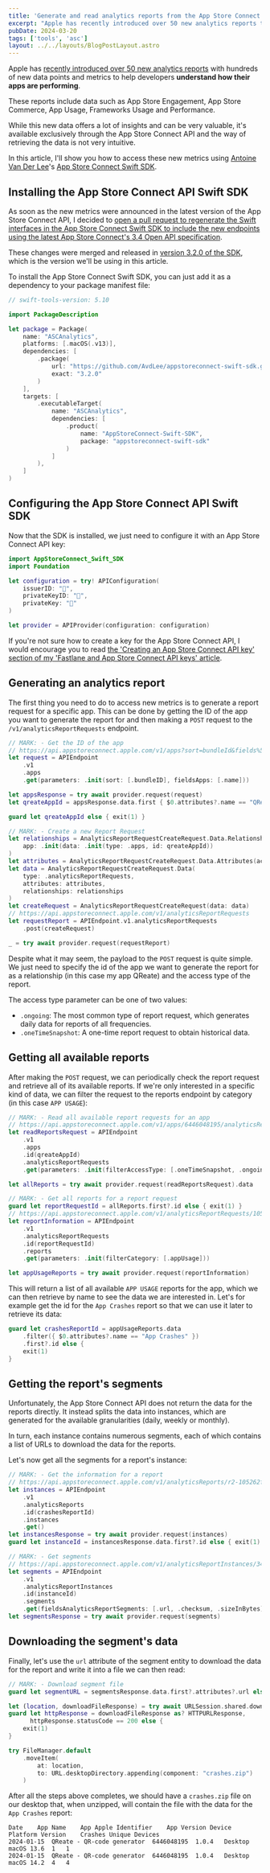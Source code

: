 ```yaml
---
title: 'Generate and read analytics reports from the App Store Connect API'
excerpt: "Apple has recently introduced over 50 new analytics reports to help developers understand how their apps are performing. These are only available through the App Store Connect API and in this post, I'll show you how to generate and read them."
pubDate: 2024-03-20
tags: ['tools', 'asc']
layout: ../../layouts/BlogPostLayout.astro
---
```


Apple has [recently introduced over 50 new analytics reports](https://developer.apple.com/news/?id=en9v7jtv) with hundreds of new data points and metrics to help developers **understand how their apps are performing**.

These reports include data such as App Store Engagement, App Store Commerce, App Usage, Frameworks Usage and Performance. 

While this new data offers a lot of insights and can be very valuable, it's available exclusively through the App Store Connect API and the way of retrieving the data is not very intuitive.

In this article, I'll show you how to access these new metrics using [Antoine Van Der Lee](https://twitter.com/twannl)'s [App Store Connect Swift SDK](https://github.com/AvdLee/appstoreconnect-swift-sdk).

## Installing the App Store Connect API Swift SDK

As soon as the new metrics were announced in the latest version of the App Store Connect API, I decided to [open a pull request to regenerate the Swift interfaces in the App Store Connect Swift SDK to include the new endpoints using the latest App Store Connect's 3.4 Open API specification](https://github.com/AvdLee/appstoreconnect-swift-sdk/pull/262). 

These changes were merged and released in [version 3.2.0 of the SDK](https://github.com/AvdLee/appstoreconnect-swift-sdk/releases/tag/3.2.0), which is the version we'll be using in this article.

To install the App Store Connect Swift SDK, you can just add it as a dependency to your package manifest file:

```swift:Package.swift
// swift-tools-version: 5.10

import PackageDescription

let package = Package(
    name: "ASCAnalytics",
    platforms: [.macOS(.v13)],
    dependencies: [
        .package(
            url: "https://github.com/AvdLee/appstoreconnect-swift-sdk.git", 
            exact: "3.2.0"
        )
    ],
    targets: [
        .executableTarget(
            name: "ASCAnalytics", 
            dependencies: [
                .product(
                    name: "AppStoreConnect-Swift-SDK", 
                    package: "appstoreconnect-swift-sdk"
                )
            ]
        ),
    ]
)
```

## Configuring the App Store Connect API Swift SDK

Now that the SDK is installed, we just need to configure it with an App Store Connect API key:

```swift:ASCAnalytics.swift
import AppStoreConnect_Swift_SDK
import Foundation

let configuration = try! APIConfiguration(
    issuerID: "🙈",
    privateKeyID: "🙈",
    privateKey: "🙈"
)

let provider = APIProvider(configuration: configuration)
```

If you're not sure how to create a key for the App Store Connect API, I would encourage you to read [the 'Creating an App Store Connect API key' section of my 'Fastlane and App Store Connect API keys' article](https://www.polpiella.dev/fastlane-appstore-connect-api-and-github-actions#creating-an-app-store-connect-api-key).

## Generating an analytics report

The first thing you need to do to access new metrics is to generate a report request for a specific app. This can be done by getting the ID of the app you want to generate the report for and then making a `POST` request to the `/v1/analyticsReportRequests` endpoint.

```swift:ASCAnalytics.swift
// MARK: - Get the ID of the app
// https://api.appstoreconnect.apple.com/v1/apps?sort=bundleId&fields%5Bapps%5D=name
let request = APIEndpoint
    .v1
    .apps
    .get(parameters: .init(sort: [.bundleID], fieldsApps: [.name]))

let appsResponse = try await provider.request(request)
let qreateAppId = appsResponse.data.first { $0.attributes?.name == "QReate - QR code generator" }.map { $0.id }

guard let qreateAppId else { exit(1) }

// MARK: - Create a new Report Request
let relationships = AnalyticsReportRequestCreateRequest.Data.Relationships(
    app: .init(data: .init(type: .apps, id: qreateAppId))
)
let attributes = AnalyticsReportRequestCreateRequest.Data.Attributes(accessType: .ongoing)
let data = AnalyticsReportRequestCreateRequest.Data(
    type: .analyticsReportRequests,
    attributes: attributes,
    relationships: relationships
)
let createRequest = AnalyticsReportRequestCreateRequest(data: data)
// https://api.appstoreconnect.apple.com/v1/analyticsReportRequests
let requestReport = APIEndpoint.v1.analyticsReportRequests
    .post(createRequest)

_ = try await provider.request(requestReport)
```

Despite what it may seem, the payload to the `POST` request is quite simple. We just need to specify the id of the app we want to generate the report for as a relationship (in this case my app QReate) and the access type of the report.

The access type parameter can be one of two values:
- `.ongoing`: The most common type of report request, which generates daily data for reports of all frequencies.
- `.oneTimeSnapshot`: A one-time report request to obtain historical data.

## Getting all available reports

After making the `POST` request, we can periodically check the report request and retrieve all of its available reports. If we're only interested in a specific kind of data, we can filter the request to the reports endpoint by category (in this case `APP USAGE`):

```swift:ASCAnalytics.swift
// MARK: - Read all available report requests for an app
// https://api.appstoreconnect.apple.com/v1/apps/6446048195/analyticsReportRequests?filter%5BaccessType%5D=ONE_TIME_SNAPSHOT,ONGOING&fields%5BanalyticsReportRequests%5D=accessType,reports,stoppedDueToInactivity&fields%5BanalyticsReports%5D=category,instances,name&include=reports
let readReportsRequest = APIEndpoint
    .v1
    .apps
    .id(qreateAppId)
    .analyticsReportRequests
    .get(parameters: .init(filterAccessType: [.oneTimeSnapshot, .ongoing], fieldsAnalyticsReportRequests: [.accessType, .reports, .stoppedDueToInactivity], fieldsAnalyticsReports: [.category, .instances, .name], include: [.reports]))

let allReports = try await provider.request(readReportsRequest).data

// MARK: - Get all reports for a report request
guard let reportRequestId = allReports.first?.id else { exit(1) }
// https://api.appstoreconnect.apple.com/v1/analyticsReportRequests/105262f5-0cc0-4c4f-8eed-ff56509ee135/reports?filter%5Bcategory%5D=APP_USAGE
let reportInformation = APIEndpoint
    .v1
    .analyticsReportRequests
    .id(reportRequestId)
    .reports
    .get(parameters: .init(filterCategory: [.appUsage]))

let appUsageReports = try await provider.request(reportInformation)
```

This will return a list of all available `APP USAGE` reports for the app, which we can then retrieve by name to see the data we are interested in. Let's for example get the id for the `App Crashes` report so that we can use it later to retrieve its data:

```swift:ASCAnalytics.swift
guard let crashesReportId = appUsageReports.data
    .filter({ $0.attributes?.name == "App Crashes" })
    .first?.id else {
    exit(1)
}
```

## Getting the report's segments

Unfortunately, the App Store Connect API does not return the data for the reports directly. It instead splits the data into instances, which are generated for the available granularities (daily, weekly or monthly).

In turn, each instance contains numerous segments, each of which contains a list of URLs to download the data for the reports.

Let's now get all the segments for a report's instance:

```swift:ASCAnalytics.swift
// MARK: - Get the information for a report
// https://api.appstoreconnect.apple.com/v1/analyticsReports/r2-105262f5-0cc0-4c4f-8eed-ff56509ee135/instances
let instances = APIEndpoint
    .v1
    .analyticsReports
    .id(crashesReportId)
    .instances
    .get()
let instancesResponse = try await provider.request(instances)
guard let instanceId = instancesResponse.data.first?.id else { exit(1) }

// MARK: - Get segments
// https://api.appstoreconnect.apple.com/v1/analyticsReportInstances/3472b36d-b349-41e5-8ff2-25967428947b/segments?fields%5BanalyticsReportSegments%5D=url,checksum,sizeInBytes
let segments = APIEndpoint
    .v1
    .analyticsReportInstances
    .id(instanceId)
    .segments
    .get(fieldsAnalyticsReportSegments: [.url, .checksum, .sizeInBytes])
let segmentsResponse = try await provider.request(segments)
```

## Downloading the segment's data

Finally, let's use the `url` attribute of the segment entity to download the data for the report and write it into a file we can then read:

```swift:ASCAnalytics.swift
// MARK: - Download segment file
guard let segmentURL = segmentsResponse.data.first?.attributes?.url else { exit(1) }

let (location, downloadFileResponse) = try await URLSession.shared.download(from: segmentURL)
guard let httpResponse = downloadFileResponse as? HTTPURLResponse,
      httpResponse.statusCode == 200 else {
    exit(1)
}

try FileManager.default
    .moveItem(
        at: location,
        to: URL.desktopDirectory.appending(component: "crashes.zip")
    )
```

After all the steps above completes, we should have a `crashes.zip` file on our desktop that, when unzipped, will contain the file with the data for the `App Crashes` report:

```txt:crashes
Date	App Name	App Apple Identifier	App Version	Device	Platform Version	Crashes	Unique Devices
2024-01-15	QReate - QR-code generator	6446048195	1.0.4	Desktop	macOS 13.6	1	1
2024-01-15	QReate - QR-code generator	6446048195	1.0.4	Desktop	macOS 14.2	4	4
```